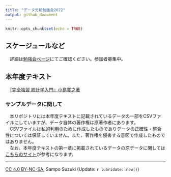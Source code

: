 ```yaml
---
title: "データ分析勉強会2022"
output: github_document
---
```


```r
knitr::opts_chunk$set(echo = TRUE)
```

## スケージュールなど
　詳細は[勉強会ページ](https://sites.google.com/view/kanto-metrics/2022%E5%B9%B4%E5%BA%A6)にてご確認ください。参加者募集中。

## 本年度テキスト
　[『完全独習 統計学入門』小島寛之著](https://www.diamond.co.jp/book/9784478820094.html)

### サンプルデータに関して
　本リポジトリには本年度テキストに記載されているデータの一部をCSVファイルにしていますが、データ自体の著作権は原著作者にあります。  
　CSVファイルは私的利用のために作成したものでありデータの正確性・整合性については保証していません。また、著作権を侵害する意図で作成したものではありません。  
　なお、本年度テキストの第一章に掲載されているデータの原データに関しては[こちらのサイト](http://goldenstate.cocolog-nifty.com/blog/2015/02/111pp2-8-19e6.html)が参考になります。


---
[CC 4.0 BY-NC-SA](https://creativecommons.org/licenses/by-nc-sa/4.0/deed.ja), Sampo Suzuki (Update: `r lubridate::now()`)